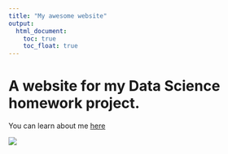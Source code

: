 ```yaml
---
title: "My awesome website"
output: 
  html_document:
    toc: true
    toc_float: true
---
```


# A website for my Data Science homework project.

You can learn about me [here](About.html)

![](https://images8.alphacoders.com/104/1040260.jpg)











